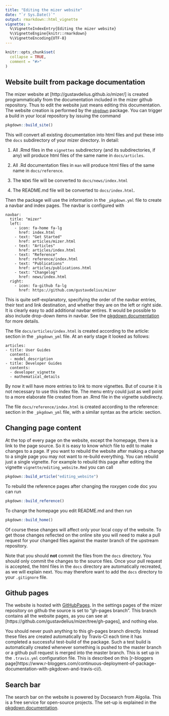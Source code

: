 ```yaml
---
title: "Editing the mizer website"
date: "`r Sys.Date()`"
output: rmarkdown::html_vignette
vignette: >
  %\VignetteIndexEntry{Editing the mizer website}
  %\VignetteEngine{knitr::rmarkdown}
  %\VignetteEncoding{UTF-8}
---
```


```r
knitr::opts_chunk$set(
  collapse = TRUE,
  comment = "#>"
)
```

## Website built from package documentation
The mizer website at [http://gustavdelius.github.io/mizer/] is created
programmatically from the documentation included in the mizer github
repository. Thus to edit the website just means editing this documentation.
The website creation is performed by the 
[`pkgdown`](https://pkgdown.r-lib.org/index.html) package. You can trigger
a build in your local repository by issuing the command
```r
pkgdown::build_site()
```
This will convert all existing documentation into html files and put these
into the `docs` subdirectory of your mizer directory. In detail:

1. All .Rmd files in the `vignettes` subdirectory (and its subdirectories, if
   any) will produce html files of the same name in `docs/articles`.

2. All .Rd documentation files in `man` will produce html files of the same
   name in `docs/reference`.
   
4. The `NEWS` file will be converted to `docs/news/index.html`

5. The README.md file will be converted to `docs/index.html`.

Then the package will use the information in the `_pkgdown.yml` file to
create a navbar and index pages. The navbar is configured with
```
navbar:
  title: "mizer"
  left:
    - icon: fa-home fa-lg
      href: index.html
    - text: "Get Started"
      href: articles/mizer.html
    - text: "Articles"
      href: articles/index.html
    - text: "Reference"
      href: reference/index.html
    - text: "Publications"
      href: articles/publications.html
    - text: "Changelog"
      href: news/index.html
  right:
    - icon: fa-github fa-lg
      href: https://github.com/gustavdelius/mizer
```
This is quite self-explanatory, specifying the order of the navbar entries,
their text and link destination, and whether they are on the left or right side.
It is clearly easy to add additional navbar entires.
It would be possible to also include drop-down items in navbar. See the
[pkgdown documentation](https://pkgdown.r-lib.org/articles/pkgdown.html#navigation-bar)
for more details.

The file `docs/articles/index.html` is created according to the article: 
section in the `_pkgdown_yml` file. At an early stage it looked as follows:
```
articles:
- title: User Guides
  contents:
  - model_description
- title: Developer Guides
  contents:
  - developer_vignette
  - mathematical_details
```
By now it will have more entries to link to more vignettes. But of course it
is not necessary to use this index file. The menu entry could just as well
point to a more elaborate file created from an .Rmd file in the vignette
subdirecty.

The file `docs/reference/index.html` is created according to the reference:
section in the `_pkgdown_yml` file, with a similar syntax as the article:
section.

## Changing page content
At the top of every page on the website, except the homepage, there is
a link to the page source. So it is easy to know which file to edit to
make changes to a page. If you want to rebuild the website after making
a change to a single page you may not want to re-build everything. You can
rebuild just a single vignette. For example to rebuild this page after 
editing the vignette `vignette/editing_website.Rmd` you can call
```r
pkgdown::build_article("editing_website")
```
To rebuild the reference pages after changing the roxygen code doc you can
run
```r
pkgdown::build_reference()
```
To change the homepage you edit README.md and then run
```r
pkgdown::build_home()
```

Of course these changes will affect only your local copy of the website.
To get those changes reflected on the online site you will need to make
a pull request for your changed files against the master branch of the upstream 
repository. 

Note that you should **not** commit the files from the `docs`
directory. You should only commit the changes to the source files. Once
your pull request is accepted, the html files in the `docs` directory are
automatically recreated, as we will explain next. You may therefore want
to add the `docs` directory to your `.gitignore` file.

## Github pages
The website is hosted with [GitHubPages](https://pages.github.com/). In the
settings pages of the mizer repository on github the source is set to
"gh-pages branch". This branch contains all the website pages, as you can
see at [https://github.com/gustavdelius/mizer/tree/gh-pages], and nothing 
else. 

You should never push anything to this gh-pages branch directly. Instead
these files are created automatically by Travis-CI each time it has
completed a successful test-build of the package. Such a test build is
automatically created whenever something is pushed to the master branch
or a github pull request is merged into the master branch. This is set
up in the `.travis.yml` configuration file. This is described on this
[r-bloggers page]https://www.r-bloggers.com/continuous-deployment-of-package-documentation-with-pkgdown-and-travis-ci/).

## Search bar
The search bar on the website is powered by Docsearch from Algolia.
This is a free service for open-source projects. The set-up is
explained in the 
[pkgdown documentation](https://pkgdown.r-lib.org/articles/pkgdown.html#search).